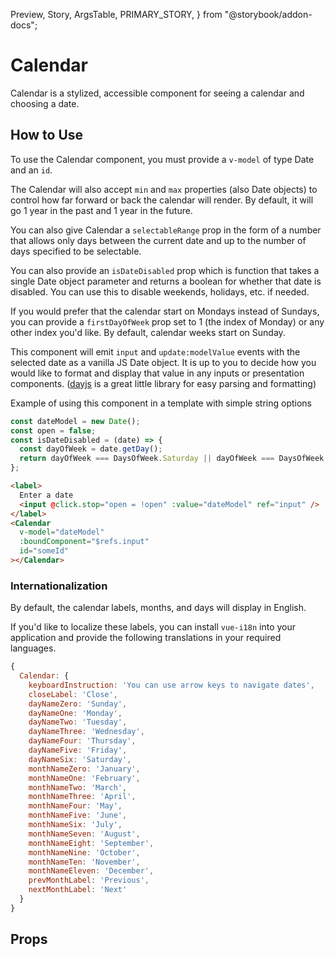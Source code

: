   Preview,
  Story,
  ArgsTable,
  PRIMARY_STORY,
} from "@storybook/addon-docs";

# Calendar

Calendar is a stylized, accessible component for seeing a calendar and choosing a date.

<Preview>
  <Story id="components-Calendar--primary" />
</Preview>

## How to Use

To use the Calendar component, you must provide a `v-model` of type Date and an `id`.

The Calendar will also accept `min` and `max` properties (also Date objects) to control how far forward or back the calendar will render. By default, it will go 1 year in the past and 1 year in the future.

You can also give Calendar a `selectableRange` prop in the form of a number that allows only days between the current date and up to the number of days specified to be selectable.

You can also provide an `isDateDisabled` prop which is function that takes a single Date object parameter and returns a boolean for whether that date is disabled. You can use this to disable weekends, holidays, etc. if needed.

If you would prefer that the calendar start on Mondays instead of Sundays, you can provide a `firstDayOfWeek` prop set to 1 (the index of Monday) or any other index you'd like. By default, calendar weeks start on Sunday.

This component will emit `input` and `update:modelValue` events with the selected date as a vanilla JS Date object. It is up to you to decide how you would like to format and display that value in any inputs or presentation components. ([dayjs](https://day.js.org/) is a great little library for easy parsing and formatting)

Example of using this component in a template with simple string options

```js
const dateModel = new Date();
const open = false;
const isDateDisabled = (date) => {
  const dayOfWeek = date.getDay();
  return dayOfWeek === DaysOfWeek.Saturday || dayOfWeek === DaysOfWeek.Sunday;
};
```

```html
<label>
  Enter a date
  <input @click.stop="open = !open" :value="dateModel" ref="input" />
</label>
<Calendar
  v-model="dateModel"
  :boundComponent="$refs.input"
  id="someId"
></Calendar>
```

### Internationalization

By default, the calendar labels, months, and days will display in English.

If you'd like to localize these labels, you can install `vue-i18n` into your application and provide the following translations in your required languages.

```js
{
  Calendar: {
    keyboardInstruction: 'You can use arrow keys to navigate dates',
    closeLabel: 'Close',
    dayNameZero: 'Sunday',
    dayNameOne: 'Monday',
    dayNameTwo: 'Tuesday',
    dayNameThree: 'Wednesday',
    dayNameFour: 'Thursday',
    dayNameFive: 'Friday',
    dayNameSix: 'Saturday',
    monthNameZero: 'January',
    monthNameOne: 'February',
    monthNameTwo: 'March',
    monthNameThree: 'April',
    monthNameFour: 'May',
    monthNameFive: 'June',
    monthNameSix: 'July',
    monthNameSeven: 'August',
    monthNameEight: 'September',
    monthNameNine: 'October',
    monthNameTen: 'November',
    monthNameEleven: 'December',
    prevMonthLabel: 'Previous',
    nextMonthLabel: 'Next'
  }
}
```

## Props

<ArgsTable story={PRIMARY_STORY} />
